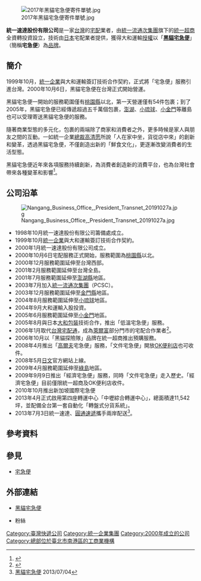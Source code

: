 {{Infobox Company 
| company_name = 統一速達股份有限公司
| company_name_en = President Transnet Corp.
| company_logo = <!-- 注释: [[File:黑貓宅急便logo.gif|File:黑貓宅急便logo.gif]] -->
| logo_caption = 黑貓宅急便企業識別標誌
| image  = [[File:President_Transnet_light_box_on_the_wall_20191027.jpg|250px]]
| image_caption = 統一速達全銜燈箱
| company_type = [[股份有限公司|股份有限公司]]
| company_slogan = 小心翼翼 有如親送
| traded_as = 非上市
| local_code_name = TW
| local_code = 70762591
| other_name = 統一速達<br/>黑貓宅急便<br/>宅急便<br/>黑貓
| foundation = 2000年1月24日
| location = {{ROC}}<br/>[[台北市|台北市]][[南港區|南港區]]重陽路200號4樓（統一速達南港營業所）
| locations = 營業據點：231所<br/>連鎖代收店：17000個<ref>[https://www.t-cat.com.tw/Inquire/Foothold.aspx 服務據點查詢] {{Wayback|url=https://www.t-cat.com.tw/Inquire/Foothold.aspx |date=20210627235356 }}.黑貓宅急便</ref>
| key_people = [[董事長|董事長]]：陳瑞堂<br/>[[總經理|總經理]]：徐明輝
| industry = [[宅配|宅配]]業
| products =
| services = [[宅急便|宅急便]]
| capital = [[新台幣|新台幣]]14.7億元(2016年7月)
| revenue = [[新台幣|新台幣]]91.8億元(2014)
| operating_income =
| profit =
| market_value =
| num_employees = {{ubl|{{steady}}6770人（2013）|6600人（2014）}}
| P/E ratio =
| earnings per share =
| Net asset value =
| accounting_period =
| parent = [[統一企業集團|統一企業集團]]
| divisions =
| major_shareholder = [[統一企業|統一企業]]20%<br>[[統一超商|統一超商]]70%<br>[[大和運輸|大和運輸]]10%<br>
| subsid =
| homepage = http://www.t-cat.com.tw/
| footnotes = 資料統計至2013年11月5日止
}}
[[File:2017年黑貓宅急便寄件單號.jpg|thumb]]

'''統一速達股份有限公司'''是一家[[台灣|台灣]]的[[宅配|宅配]]業者，由[[統一流通次集團|統一流通次集團]]旗下的[[統一超商|統一超商]]全資轉投資設立，技術由[[日本|日本]]宅配業者{{link-ja|大和運輸|ヤマト運輸}}提供，獲得大和運輸[[授權|授權]]以「'''[[宅急便|黑貓宅急便]]'''」（簡稱'''宅急便'''）為[[品牌|品牌]]。

== 簡介 ==
1999年10月，[[統一企業|統一企業]]與大和運輸簽訂技術合作契約，正式將「宅急便」服務引進台灣。2000年10月6日，黑貓宅急便在台灣正式開始營運。

黑貓宅急便一開始的服務範圍僅有[[桃園縣|桃園縣]]以北，第一天營運僅有54件包裹；到了2005年，黑貓宅急便已經傳遞超過五千萬個包裹，[[澎湖|澎湖]]、[[小琉球|小琉球]]、[[小金門|小金門]]等離島也可以受理寄送黑貓宅急便的服務。

隨著商業型態的多元化，包裹的兩端除了商家和消費者之外，更多時候是家人與朋友之間的互動。一如統一企業[[董事長|總裁]][[高清愿|高清愿]]所說「人在家中坐，貨從店中來」的創新和變革，透過黑貓宅急便，不僅創造出新的「鮮食文化」，更逐漸改變消費者的生活型態。

黑貓宅急便近年來各項服務持續創新，為消費者創造新的消費平台，也為台灣社會帶來各種變革和影響<ref>{{Cite web |url=http://www.t-cat.com.tw/company/about.aspx |title=黑貓宅急便 |access-date=2014-05-23 |archive-date=2013-11-05 |archive-url=https://web.archive.org/web/20131105072441/http://www.t-cat.com.tw/company/about.aspx |dead-url=no }}</ref>。

== 公司沿革 ==
[[File:Nangang_Business_Office,_President_Transnet_20191027a.jpg|thumb]]
*1998年10月統一速達股份有限公司籌備處成立。
*1999年10月[[統一企業|統一企業]]與大和運輸簽訂技術合作契約。
*2000年1月統一速達股份有限公司成立。
*2000年10月6日宅配服務正式開始，服務範圍為[[桃園市|桃園縣]]以北。
*2000年12月服務範圍延伸至台灣西部。
*2001年2月服務範圍延伸至台灣全島。
*2001年7月服務範圍延伸至[[澎湖縣|澎湖縣]]地區。
*2003年7月加入[[統一流通次集團|統一流通次集團]]（PCSC）。
*2003年12月服務範圍延伸至[[金門縣|金門縣]]地區。
*2004年8月服務範圍延伸至[[小琉球|小琉球]]地區。
*2004年9月大和運輸入股投資。
*2005年6月服務範圍延伸至[[小金門|小金門]]地區。
*2005年8月與日本[[大和包裝|大和包裝]]技術合作，推出「低溫宅急便」服務。
*2006年1月取代[[台灣宅配通|台灣宅配通]]，成為[[萊爾富|萊爾富]]部分門市的宅配合作業者<ref>{{Cite web|url=http://jackliaoola.blogspot.com/2006/01/blog-post_28.html|author=王慧馨|language=zh-tw|title=萊爾富冷凍物流 交給統昶|publisher=[[經濟日報_(台灣)|經濟日報]]|date=2006-01-28|accessdate=2014-06-07|archive-date=2018-07-16|archive-url=https://web.archive.org/web/20180716194631/http://jackliaoola.blogspot.com/2006/01/blog-post_28.html|dead-url=no}}</ref>。
*2006年10月以「黑貓探險隊」品牌在統一超商推出預購服務。
*2008年4月推出「[[高爾夫|高爾夫]]宅急便」服務，「文件宅急便」開放[[OK便利店_(台灣)|OK便利店]]也可收件。
*2008年5月[[日文|日文]]官方網站上線。
*2009年4月服務範圍延伸至[[綠島|綠島]]地區。
*2009年9月9日推出「經濟宅急便」服務，同時「文件宅急便」走入歷史。「經濟宅急便」目前僅限統一超商及OK便利店收件。
*2010年10月推出新加坡國際宅急便
*2013年4月正式啟用第四座轉運中心「中壢綜合轉運中心」，總面積達11,542坪，並配備全台第一套自動化「轉盤式分貨系統」。
*2013年7月3日統一速達、[[圓通速遞|圓通速遞]]攜手兩岸配送<ref>[http://www.t-cat.com.tw/news/BulletinDetail.aspx?BType=300&Id=802 黑貓宅急便] {{Wayback|url=http://www.t-cat.com.tw/news/BulletinDetail.aspx?BType=300&Id=802 |date=20210427024546 }}2013/07/04</ref>。

== 參考資料 ==
{{reflist}}

== 參見 ==
*[[宅急便|宅急便]]

== 外部連結 ==
{{commons category|President Transnet}}
*[http://www.t-cat.com.tw/ 黑貓宅急便] {{Wayback|url=http://www.t-cat.com.tw/ |date=20210428003300 }}{{zh-tw}}
*{{facebook|takkyubin|黑貓宅急便/黑貓探險隊}}粉絲
{{統一企業}}
[[Category:臺灣快遞公司|Category:臺灣快遞公司]]
[[Category:統一企業集團|Category:統一企業集團]]
[[Category:2000年成立的公司|Category:2000年成立的公司]]
[[Category:總部位於臺北市南港區的工商業機構|Category:總部位於臺北市南港區的工商業機構]]